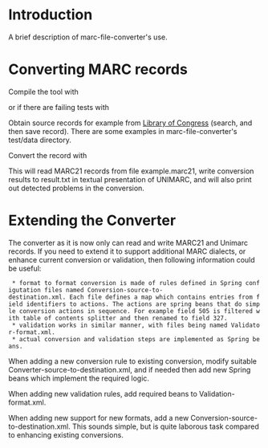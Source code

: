 = Introduction =

A brief description of marc-file-converter's use.

= Converting MARC records =

Compile the tool with

{{{mvn clean install}}}

or if there are failing tests with

{{{ mvn clean install -Dmaven.test.skip}}}

Obtain source records for example from [http://catalog.loc.gov Library of Congress] (search, and then save record). There are some examples in marc-file-converter's test/data directory.

Convert the record with

{{{java -jar target/marc-file-converter-0.9-jar-with-dependencies.jar -v -f MARC21 -t UNIMARC_TEXT -o result.txt example.marc21}}}

This will read MARC21 records from file example.marc21, write conversion results to result.txt in textual presentation of UNIMARC, and will also print out detected problems in the conversion. 

= Extending the Converter =

The converter as it is now only can read and write MARC21 and Unimarc records. If you need to extend it to support additional MARC dialects, or enhance current conversion or validation, then following information could be useful:
  * format to format conversion is made of rules defined in Spring configutation files named Conversion-source-to-destination.xml. Each file defines a map which contains entries from field identifiers to actions. The actions are spring beans that do simple conversion actions in sequence. For example field 505 is filtered with table of contents splitter and then renamed to field 327.
  * validation works in similar manner, with files being named Validator-format.xml.
  * actual conversion and validation steps are implemented as Spring beans.

When adding a new conversion rule to existing conversion, modify suitable Converter-source-to-destination.xml, and if needed then add new Spring beans which implement the required logic.

When adding new validation rules, add required beans to Validation-format.xml.

When adding new support for new formats, add a new Conversion-source-to-destination.xml. This sounds simple, but is quite laborous task compared to enhancing existing conversions.